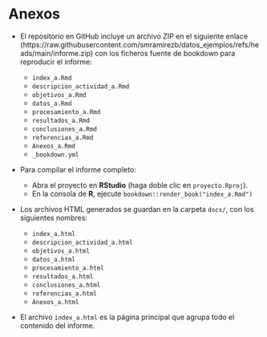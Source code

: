 # Anexos

- El repositorio en GitHub incluye un archivo ZIP en el siguiente enlace (https://raw.githubusercontent.com/smramirezb/datos_ejemplos/refs/heads/main/informe.zip) con los ficheros fuente de bookdown para reproducir el informe:

  - `index_a.Rmd`
  - `descripcion_actividad_a.Rmd`
  - `objetivos_a.Rmd`
  - `datos_a.Rmd`
  - `procesamiento_a.Rmd`
  - `resultados_a.Rmd`
  - `conclusiones_a.Rmd`
  - `referencias_a.Rmd`
  - `Anexos_a.Rmd`
  - `_bookdown.yml`

- Para compilar el informe completo:

  - Abra el proyecto en **RStudio** (haga doble clic en `proyecto.Rproj`).
  - En la consola de **R**, ejecute `bookdown::render_book("index_a.Rmd")`
 
- Los archivos HTML generados se guardan en la carpeta `docs/`, con los siguientes nombres:
  
  - `index_a.html`
  - `descripcion_actividad_a.html`
  - `objetivos_a.html`
  - `datos_a.html`
  - `procesamiento_a.html`
  - `resultados_a.html`
  - `conclusiones_a.html`
  - `referencias_a.html`
  - `Anexos_a.html`
  
  
- El archivo `index_a.html` es la página principal que agrupa todo el contenido del informe. 

